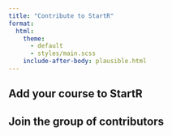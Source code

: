 ```yaml
---
title: "Contribute to StartR"
format:
  html:
    theme:
      - default
      - styles/main.scss
    include-after-body: plausible.html
---
```


## Add your course to StartR

## Join the group of contributors
